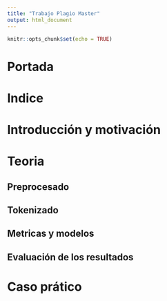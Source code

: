 ```yaml
---
title: "Trabajo Plagio Master"
output: html_document
---
```


```r
knitr::opts_chunk$set(echo = TRUE)
```



# Portada

# Indice

# Introducción y motivación

# Teoria
## Preprocesado   
## Tokenizado
## Metricas y modelos
## Evaluación de los resultados

# Caso prático